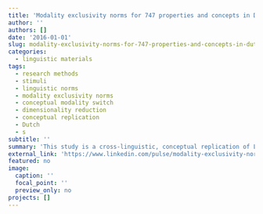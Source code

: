 ```yaml
---
title: 'Modality exclusivity norms for 747 properties and concepts in Dutch: A replication of English'
author: ''
authors: []
date: '2016-01-01'
slug: modality-exclusivity-norms-for-747-properties-and-concepts-in-dutch-a-replication-of-english
categories:
  - linguistic materials
tags:
  - research methods
  - stimuli
  - linguistic norms
  - modality exclusivity norms
  - conceptual modality switch
  - dimensionality reduction
  - conceptual replication
  - Dutch
  - s
subtitle: ''
summary: 'This study is a cross-linguistic, conceptual replication of Lynott and Connell’s (2009, 2013) modality exclusivity norms. The properties and concepts tested therein were translated into Dutch, and independently rated and analyzed (Bernabeu, 2018).'
external_link: 'https://www.linkedin.com/pulse/modality-exclusivity-norms-336-properties-411-dutch-english-bernabeu/'
featured: no
image:
  caption: ''
  focal_point: ''
  preview_only: no
projects: []
---
```

